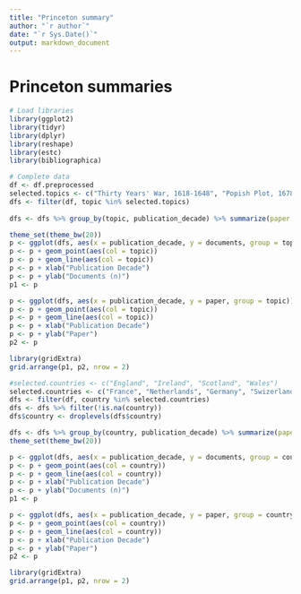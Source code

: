 ```yaml
---
title: "Princeton summary"
author: "`r author`"
date: "`r Sys.Date()`"
output: markdown_document
---
```


# Princeton summaries

```r
# Load libraries
library(ggplot2)
library(tidyr)
library(dplyr)
library(reshape)
library(estc)
library(bibliographica)
```

```r
# Complete data
df <- df.preprocessed
selected.topics <- c("Thirty Years' War, 1618-1648", "Popish Plot, 1678")
dfs <- filter(df, topic %in% selected.topics)
   
dfs <- dfs %>% group_by(topic, publication_decade) %>% summarize(paper = sum(paper, na.rm = TRUE), documents = n())

theme_set(theme_bw(20))
p <- ggplot(dfs, aes(x = publication_decade, y = documents, group = topic))
p <- p + geom_point(aes(col = topic))
p <- p + geom_line(aes(col = topic))
p <- p + xlab("Publication Decade")
p <- p + ylab("Documents (n)")
p1 <- p

p <- ggplot(dfs, aes(x = publication_decade, y = paper, group = topic))
p <- p + geom_point(aes(col = topic))
p <- p + geom_line(aes(col = topic))
p <- p + xlab("Publication Decade")
p <- p + ylab("Paper")
p2 <- p

library(gridExtra)
grid.arrange(p1, p2, nrow = 2)

```


```r
#selected.countries <- c("England", "Ireland", "Scotland", "Wales")
selected.countries <- c("France", "Netherlands", "Germany", "Swizerland", "Belgium")
dfs <- filter(df, country %in% selected.countries)
dfs <- dfs %>% filter(!is.na(country))
dfs$country <- droplevels(dfs$country)

dfs <- dfs %>% group_by(country, publication_decade) %>% summarize(paper = sum(paper, na.rm = TRUE), documents = n())
theme_set(theme_bw(20))

p <- ggplot(dfs, aes(x = publication_decade, y = documents, group = country))
p <- p + geom_point(aes(col = country))
p <- p + geom_line(aes(col = country))
p <- p + xlab("Publication Decade")
p <- p + ylab("Documents (n)")
p1 <- p

p <- ggplot(dfs, aes(x = publication_decade, y = paper, group = country))
p <- p + geom_point(aes(col = country))
p <- p + geom_line(aes(col = country))
p <- p + xlab("Publication Decade")
p <- p + ylab("Paper")
p2 <- p

library(gridExtra)
grid.arrange(p1, p2, nrow = 2)
```


